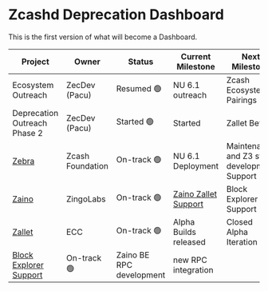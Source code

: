 # Zcashd Deprecation Dashboard

 This is the first version of what will become a Dashboard.
 
| Project | Owner | Status | Current Milestone | Next Milestone |
|----------|----------|----------|----------|----------|
| Ecosystem Outreach | ZecDev (Pacu) | Resumed 🟢 | NU 6.1 outreach| Zcash Ecosystem Pairings |
| Deprecation Outreach Phase 2 | ZecDev (Pacu) | Started 🟢 | Started | Zallet Beta |
| [Zebra](https://github.com/ZcashFoundation/zebra) | Zcash Foundation | On-track 🟢 | NU 6.1 Deployment | Maintenance and Z3 stack development Support |
| [Zaino](https://github.com/zingolabs/zaino) | ZingoLabs | On-track 🟢 | [Zaino Zallet Support](https://forum.zcashcommunity.com/t/zaino-the-zallet-release/52155) | Block Explorer Support | 
| [Zallet](https://github.com/zcash/wallet) | ECC | On-track 🟢 | Alpha Builds released | Closed Alpha Iteration | 
| [Block Explorer Support](https://github.com/zcash/zcash-explorer) | On-track 🟢 | Zaino BE RPC development| new RPC integration |



